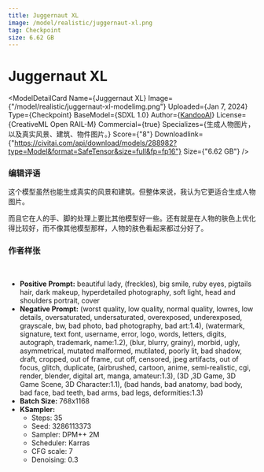 ```yaml
---
title: Juggernaut XL
image: /model/realistic/juggernaut-xl.png
tag: Checkpoint
size: 6.62 GB
---
```



# Juggernaut XL

<ModelDetailCard 
  Name={<span>Juggernaut XL</span>}
  Image={"/model/realistic/juggernaut-xl-modelimg.png"}
  Uploaded={<span>Jan 7, 2024</span>}
  Type={<span>Checkpoint</span>}
  BaseModel={<span>SDXL 1.0</span>}
  Author={<a href="https://civitai.com/user/KandooAI">KandooAI</a>}
  License={<span>CreativeML Open RAIL-M</span>}
  Commercial={true}
  Specializes={<span>生成人物图片，以及真实风景、建筑、物件图片。</span>}
  Score={"8"}
  Downloadlink={"https://civitai.com/api/download/models/288982?type=Model&format=SafeTensor&size=full&fp=fp16"}
  Size={"6.62 GB"}
/>

### 编辑评语

这个模型虽然也能生成真实的风景和建筑。但整体来说，我认为它更适合生成人物图片。

而且它在人的手、脚的处理上要比其他模型好一些。还有就是在人物的肤色上优化得比较好，而不像其他模型那样，人物的肤色看起来都过分好了。

### 作者样张

<br/>
<PhotoProvider>
  <PhotoView src="/model/realistic/002.png">
    <img src="/model/realistic/002.png" alt="" className='rounded-lg'/>
  </PhotoView>
</PhotoProvider>

* **Positive Prompt:** beautiful lady, (freckles), big smile, ruby eyes, pigtails hair, dark makeup, hyperdetailed photography, soft light, head and shoulders portrait, cover
* **Negative Prompt:** (worst quality, low quality, normal quality, lowres, low details, oversaturated, undersaturated, overexposed, underexposed, grayscale, bw, bad photo, bad photography, bad art:1.4), (watermark, signature, text font, username, error, logo, words, letters, digits, autograph, trademark, name:1.2), (blur, blurry, grainy), morbid, ugly, asymmetrical, mutated malformed, mutilated, poorly lit, bad shadow, draft, cropped, out of frame, cut off, censored, jpeg artifacts, out of focus, glitch, duplicate, (airbrushed, cartoon, anime, semi-realistic, cgi, render, blender, digital art, manga, amateur:1.3), (3D ,3D Game, 3D Game Scene, 3D Character:1.1), (bad hands, bad anatomy, bad body, bad face, bad teeth, bad arms, bad legs, deformities:1.3)
* **Batch Size:** 768x1168
* **KSampler:** 
  * Steps: 35
  * Seed: 3286113373 
  * Sampler: DPM++ 2M 
  * Scheduler: Karras
  * CFG scale: 7 
  * Denoising: 0.3